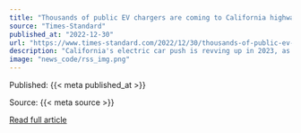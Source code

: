 ```yaml
---
title: "Thousands of public EV chargers are coming to California highways — eventually"
source: "Times-Standard"
published_at: "2022-12-30"
url: "https://www.times-standard.com/2022/12/30/thousands-of-public-ev-chargers-are-coming-to-california-highways-eventually-2/"
description: "California's electric car push is revving up in 2023, as state agencies plan to deploy some 90,000 public charging stations along highways and in vulnerable communities to encourage households, businesses and public agencies to ditch gas-powered vehicles."
image: "news_code/rss_img.png"
---
```



  Published: {{< meta published_at >}}
  

  Source: {{< meta source >}}
  

  [Read full article]({{< meta url >}})
  

